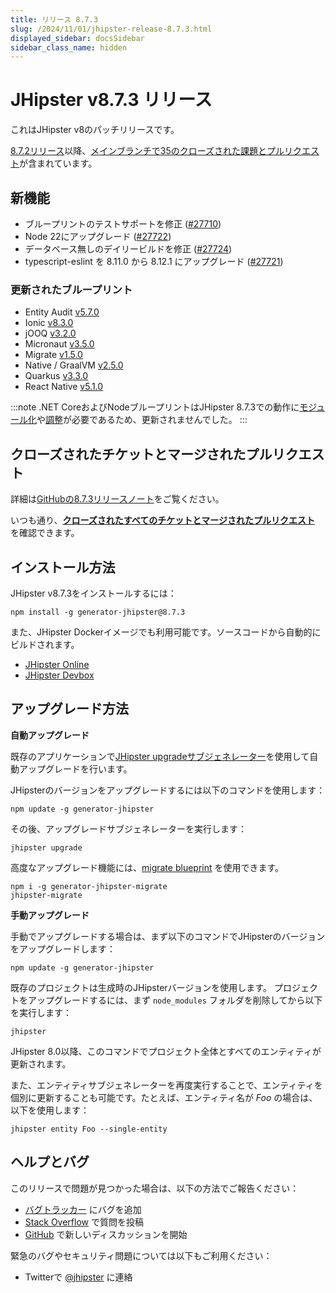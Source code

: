 ```yaml
---
title: リリース 8.7.3
slug: /2024/11/01/jhipster-release-8.7.3.html
displayed_sidebar: docsSidebar
sidebar_class_name: hidden
---
```


# JHipster v8.7.3 リリース

これはJHipster v8のパッチリリースです。

[8.7.2リリース](/2024/10/28/jhipster-release-8.7.2.html)以降、[メインブランチで35のクローズされた課題とプルリクエスト](https://github.com/jhipster/generator-jhipster/issues?q=is:closed+milestone:8.7.3)が含まれています。

## 新機能

* ブループリントのテストサポートを修正 ([#27710](https://github.com/jhipster/generator-jhipster/pull/27710))
* Node 22にアップグレード ([#27722](https://github.com/jhipster/generator-jhipster/pull/27722))
* データベース無しのデイリービルドを修正 ([#27724](https://github.com/jhipster/generator-jhipster/pull/27724))
* typescript-eslint を 8.11.0 から 8.12.1 にアップグレード ([#27721](https://github.com/jhipster/generator-jhipster/pull/27721))

### 更新されたブループリント

* Entity Audit [v5.7.0](https://github.com/jhipster/generator-jhipster-entity-audit/releases/tag/v5.7.0)
* Ionic [v8.3.0](https://github.com/jhipster/generator-jhipster-ionic/releases/tag/v8.3.0)
* jOOQ [v3.2.0](https://github.com/jhipster/generator-jhipster-jooq/releases/tag/v3.2.0)
* Micronaut [v3.5.0](https://github.com/jhipster/generator-jhipster-micronaut/releases/tag/v3.5.0)
* Migrate [v1.5.0](https://github.com/jhipster/generator-jhipster-migrate/releases/tag/v1.5.0)
* Native / GraalVM [v2.5.0](https://github.com/jhipster/generator-jhipster-native/releases/tag/v2.5.0)
* Quarkus [v3.3.0](https://github.com/jhipster/generator-jhipster-quarkus/releases/tag/v3.3.0)
* React Native [v5.1.0](https://github.com/jhipster/generator-jhipster-react-native/releases/tag/v5.1.0)

:::note
.NET CoreおよびNodeブループリントはJHipster 8.7.3での動作に[モジュール化](https://github.com/jhipster/generator-jhipster/issues/27764)や[調整](https://github.com/jhipster/generator-jhipster-nodejs/issues/538)が必要であるため、更新されませんでした。
:::

## クローズされたチケットとマージされたプルリクエスト

詳細は[GitHubの8.7.3リリースノート](https://github.com/jhipster/generator-jhipster/releases/tag/v8.7.3)をご覧ください。

いつも通り、**[クローズされたすべてのチケットとマージされたプルリクエスト](https://github.com/jhipster/generator-jhipster/issues?q=is:closed+milestone:8.7.3)** を確認できます。

## インストール方法

JHipster v8.7.3をインストールするには：

```
npm install -g generator-jhipster@8.7.3
```

また、JHipster Dockerイメージでも利用可能です。ソースコードから自動的にビルドされます。

- [JHipster Online](https://start.jhipster.tech)
- [JHipster Devbox](https://github.com/jhipster/jhipster-devbox)

## アップグレード方法

**自動アップグレード**

既存のアプリケーションで[JHipster upgradeサブジェネレーター](/upgrading-an-application/)を使用して自動アップグレードを行います。

JHipsterのバージョンをアップグレードするには以下のコマンドを使用します：

```
npm update -g generator-jhipster
```

その後、アップグレードサブジェネレーターを実行します：

```
jhipster upgrade
```

高度なアップグレード機能には、[migrate blueprint](https://github.com/jhipster/generator-jhipster-migrate) を使用できます。

```
npm i -g generator-jhipster-migrate
jhipster-migrate
```

**手動アップグレード**

手動でアップグレードする場合は、まず以下のコマンドでJHipsterのバージョンをアップグレードします：

```
npm update -g generator-jhipster
```

既存のプロジェクトは生成時のJHipsterバージョンを使用します。
プロジェクトをアップグレードするには、まず `node_modules` フォルダを削除してから以下を実行します：

```
jhipster
```

JHipster 8.0以降、このコマンドでプロジェクト全体とすべてのエンティティが更新されます。

また、エンティティサブジェネレーターを再度実行することで、エンティティを個別に更新することも可能です。たとえば、エンティティ名が _Foo_ の場合は、以下を使用します：

```
jhipster entity Foo --single-entity
```

## ヘルプとバグ

このリリースで問題が見つかった場合は、以下の方法でご報告ください：

- [バグトラッカー](https://github.com/jhipster/generator-jhipster/issues?state=open) にバグを追加
- [Stack Overflow](http://stackoverflow.com/tags/jhipster/info) で質問を投稿
- [GitHub](https://github.com/jhipster/generator-jhipster/discussions) で新しいディスカッションを開始

緊急のバグやセキュリティ問題については以下もご利用ください：

- Twitterで [@jhipster](https://twitter.com/jhipster) に連絡
